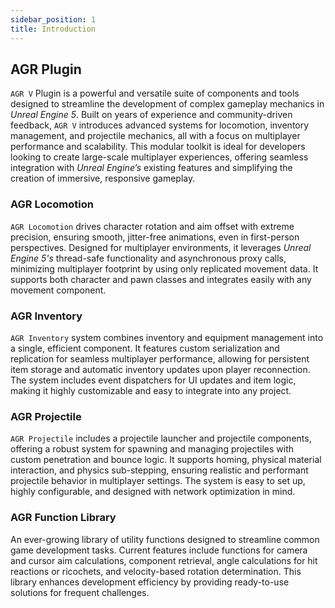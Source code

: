 ```yaml
---
sidebar_position: 1
title: Introduction
---
```


## AGR Plugin
`AGR V` Plugin is a powerful and versatile suite of components and tools
designed to streamline the development of complex gameplay mechanics in *Unreal
Engine 5*. Built on years of experience and community-driven feedback, `AGR V`
introduces advanced systems for locomotion, inventory management, and projectile
mechanics, all with a focus on multiplayer performance and scalability.
This modular toolkit is ideal for developers looking to create large-scale
multiplayer experiences, offering seamless integration with *Unreal Engine’s*
existing features and simplifying the creation of immersive, responsive gameplay.

### AGR Locomotion
`AGR Locomotion` drives character rotation and aim offset with extreme precision,
ensuring smooth, jitter-free animations, even in first-person perspectives.
Designed for multiplayer environments, it leverages *Unreal Engine 5's*
thread-safe functionality and asynchronous proxy calls, minimizing multiplayer
footprint by using only replicated movement data. It supports both character and
pawn classes and integrates easily with any movement component.

### AGR Inventory
`AGR Inventory` system combines inventory and equipment management into a single,
efficient component. It features custom serialization and replication for
seamless multiplayer performance, allowing for persistent item storage and
automatic inventory updates upon player reconnection.
The system includes event dispatchers for UI updates and item logic, making it
highly customizable and easy to integrate into any project.

### AGR Projectile
`AGR Projectile` includes a projectile launcher and projectile components,
offering a robust system for spawning and managing projectiles with custom
penetration and bounce logic. It supports homing, physical material interaction,
and physics sub-stepping, ensuring realistic and performant projectile behavior
in multiplayer settings. The system is easy to set up, highly configurable, and
designed with network optimization in mind.

### AGR Function Library
An ever-growing library of utility functions designed to streamline common game
development tasks. Current features include functions for camera and cursor aim
calculations, component retrieval, angle calculations for hit reactions or
ricochets, and velocity-based rotation determination.
This library enhances development efficiency by providing ready-to-use solutions
for frequent challenges.